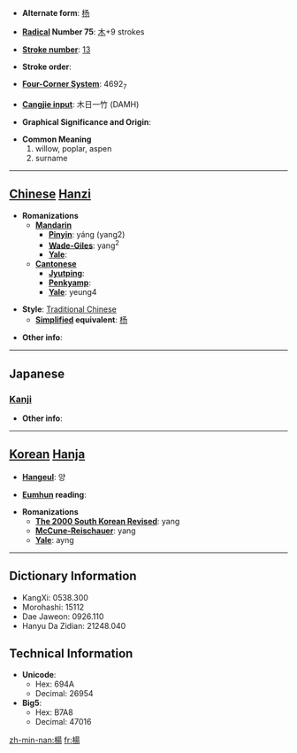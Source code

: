 * '''Alternate form''': [[杨]]

* '''[[Wiktionary:Chinese radical index| Radical]] Number 75''': [[Wiktionary:Chinese radical index 木|木]]+9 strokes

* '''[[Wiktionary:Chinese total strokes index|Stroke number]]''': [[Wiktionary:Chinese total strokes index 13|13]]

* '''Stroke order''': 

* '''[[Wiktionary:Chinese four corner index|Four-Corner System]]''': 4692<sub>7</sub>

* '''[[Wiktionary:Chinese Cangjie index|Cangjie input]]''': 木日一竹 (DAMH)

* '''Graphical Significance and Origin''': 

* '''Common Meaning'''
*#willow, poplar, aspen
*# surname


----

== [[Chinese]] [[Hanzi]] ==

* '''Romanizations'''
** '''[[Mandarin]]'''
*** '''[[Pinyin]]''': yáng (yang2)
*** '''[[Wade-Giles]]''': yang<sup>2</sup>
*** '''[[Yale]]''': 
** '''[[Cantonese]]'''
*** '''[[Jyutping]]''':
*** '''[[Penkyamp]]''': 
*** '''[[Yale]]''': yeung4

* '''Style''': [[Traditional Chinese]] 
** '''[[Simplified Chinese|Simplified]] equivalent''': [[杨]]

* '''Other info''': 

----

==Japanese==
===[[Kanji]]===
{{kanji|on readings=[[よう]] (yō)
|kun readings=[[やなぎ]] (yanagi)
}}

* '''Other info''':  

----

== [[Korean]] [[Hanja]] ==

* '''[[Hangeul]]''': 양

* '''[[Eumhun]] reading''': 

* '''Romanizations'''
** '''[[The 2000 South Korean Revised Romanization|The 2000 South Korean Revised]]''': yang
** '''[[McCune-Reischauer]]''': yang
** '''[[Yale]]''': ayng

----

== Dictionary Information ==

* KangXi: 0538.300
* Morohashi: 15112
* Dae Jaweon: 0926.110
* Hanyu Da Zidian: 21248.040

== Technical Information ==

* '''Unicode''':
** Hex: 694A
** Decimal: 26954
* '''Big5''':
** Hex: B7A8
** Decimal: 47016

[[zh-min-nan:楊]]
[[fr:楊]]
